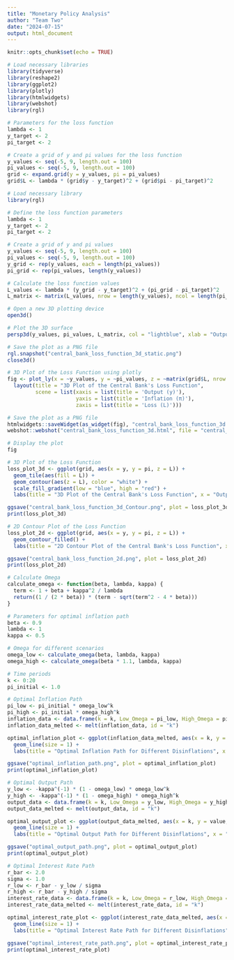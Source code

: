 ```yaml
---
title: "Monetary Policy Analysis"
author: "Team Two"
date: "2024-07-15"
output: html_document
---
```


```r
knitr::opts_chunk$set(echo = TRUE)
```

```r
# Load necessary libraries
library(tidyverse)
library(reshape2)
library(ggplot2)
library(plotly)
library(htmlwidgets)
library(webshot)
library(rgl)
```

```r
# Parameters for the loss function
lambda <- 1
y_target <- 2
pi_target <- 2

# Create a grid of y and pi values for the loss function
y_values <- seq(-5, 9, length.out = 100)
pi_values <- seq(-5, 9, length.out = 100)
grid <- expand.grid(y = y_values, pi = pi_values)
grid$L <- lambda * (grid$y - y_target)^2 + (grid$pi - pi_target)^2

```


```r
# Load necessary library
library(rgl)

# Define the loss function parameters
lambda <- 1
y_target <- 2
pi_target <- 2

# Create a grid of y and pi values
y_values <- seq(-5, 9, length.out = 100)
pi_values <- seq(-5, 9, length.out = 100)
y_grid <- rep(y_values, each = length(pi_values))
pi_grid <- rep(pi_values, length(y_values))

# Calculate the loss function values
L_values <- lambda * (y_grid - y_target)^2 + (pi_grid - pi_target)^2
L_matrix <- matrix(L_values, nrow = length(y_values), ncol = length(pi_values))

# Open a new 3D plotting device
open3d()

# Plot the 3D surface
persp3d(y_values, pi_values, L_matrix, col = "lightblue", xlab = "Output (y)", ylab = "Inflation (π)", zlab = "Loss (L)", main = "3D Plot of the Central Bank's Loss Function")

# Save the plot as a PNG file
rgl.snapshot("central_bank_loss_function_3d_static.png")
close3d()

```

```r
# 3D Plot of the Loss Function using plotly
fig <- plot_ly(x = ~y_values, y = ~pi_values, z = ~matrix(grid$L, nrow = length(y_values), ncol = length(pi_values)), type = 'surface') %>%
  layout(title = "3D Plot of the Central Bank's Loss Function",
         scene = list(xaxis = list(title = 'Output (y)'),
                      yaxis = list(title = 'Inflation (π)'),
                      zaxis = list(title = 'Loss (L)')))

# Save the plot as a PNG file
htmlwidgets::saveWidget(as_widget(fig), "central_bank_loss_function_3d.html")
webshot::webshot("central_bank_loss_function_3d.html", file = "central_bank_loss_function_3d.png")

# Display the plot
fig
```
```r
# 3D Plot of the Loss Function
loss_plot_3d <- ggplot(grid, aes(x = y, y = pi, z = L)) +
  geom_tile(aes(fill = L)) +
  geom_contour(aes(z = L), color = "white") +
  scale_fill_gradient(low = "blue", high = "red") +
  labs(title = "3D Plot of the Central Bank's Loss Function", x = "Output (y)", y = "Inflation (π)", fill = "Loss (L)")

ggsave("central_bank_loss_function_3d_Contour.png", plot = loss_plot_3d)
print(loss_plot_3d)
```

```r
# 2D Contour Plot of the Loss Function
loss_plot_2d <- ggplot(grid, aes(x = y, y = pi, z = L)) +
  geom_contour_filled() +
  labs(title = "2D Contour Plot of the Central Bank's Loss Function", x = "Output (y)", y = "Inflation (π)", fill = "Loss (L)")

ggsave("central_bank_loss_function_2d.png", plot = loss_plot_2d)
print(loss_plot_2d)

```

```r
# Calculate Omega
calculate_omega <- function(beta, lambda, kappa) {
  term <- 1 + beta + kappa^2 / lambda
  return((1 / (2 * beta)) * (term - sqrt(term^2 - 4 * beta)))
}

# Parameters for optimal inflation path
beta <- 0.9
lambda <- 1
kappa <- 0.5

# Omega for different scenarios
omega_low <- calculate_omega(beta, lambda, kappa)
omega_high <- calculate_omega(beta * 1.1, lambda, kappa)

# Time periods
k <- 0:20
pi_initial <- 1.0

# Optimal Inflation Path
pi_low <- pi_initial * omega_low^k
pi_high <- pi_initial * omega_high^k
inflation_data <- data.frame(k = k, Low_Omega = pi_low, High_Omega = pi_high)
inflation_data_melted <- melt(inflation_data, id = "k")

optimal_inflation_plot <- ggplot(inflation_data_melted, aes(x = k, y = value, color = variable)) +
  geom_line(size = 1) +
  labs(title = "Optimal Inflation Path for Different Disinflations", x = "Time Periods (k)", y = "Optimal Inflation Path (π_t+k)", color = "Scenario")

ggsave("optimal_inflation_path.png", plot = optimal_inflation_plot)
print(optimal_inflation_plot)

```

```r
# Optimal Output Path
y_low <- -kappa^(-1) * (1 - omega_low) * omega_low^k
y_high <- -kappa^(-1) * (1 - omega_high) * omega_high^k
output_data <- data.frame(k = k, Low_Omega = y_low, High_Omega = y_high)
output_data_melted <- melt(output_data, id = "k")

optimal_output_plot <- ggplot(output_data_melted, aes(x = k, y = value, color = variable)) +
  geom_line(size = 1) +
  labs(title = "Optimal Output Path for Different Disinflations", x = "Time Periods (k)", y = "Optimal Output Path (y_t+k)", color = "Scenario")

ggsave("optimal_output_path.png", plot = optimal_output_plot)
print(optimal_output_plot)
```

```r
# Optimal Interest Rate Path
r_bar <- 2.0
sigma <- 1.0
r_low <- r_bar - y_low / sigma
r_high <- r_bar - y_high / sigma
interest_rate_data <- data.frame(k = k, Low_Omega = r_low, High_Omega = r_high)
interest_rate_data_melted <- melt(interest_rate_data, id = "k")

optimal_interest_rate_plot <- ggplot(interest_rate_data_melted, aes(x = k, y = value, color = variable)) +
  geom_line(size = 1) +
  labs(title = "Optimal Interest Rate Path for Different Disinflations", x = "Time Periods (k)", y = "Optimal Interest Rate Path (r_t+k)", color = "Scenario")

ggsave("optimal_interest_rate_path.png", plot = optimal_interest_rate_plot)
print(optimal_interest_rate_plot)
```
